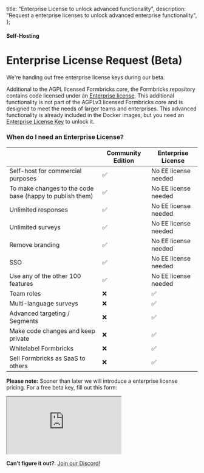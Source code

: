   title: "Enterprise License to unlock advanced functionality",
  description: "Request a enterprise licenses to unlock advanced enterprise functionality",
};

#### Self-Hosting

# Enterprise License Request (Beta)

We're handing out free enterprise license keys during our beta.

Additional to the AGPL licensed Formbricks core, the Formbricks repository contains code licensed under an [Enterprise license](https://github.com/formbricks/formbricks/blob/main/packages/ee/LICENSE). This additional functionality is not part of the AGPLv3 licensed Formbricks core and is designed to meet the needs of larger teams and enterprises. This advanced functionality is already included in the Docker images, but you need an [Enterprise License Key](https://formbricks.com/docs/self-hosting/license) to unlock it.

### When do I need an Enterprise License?

|  | Community Edition | Enterprise License |
| --- | --- | --- |
| Self-host for commercial purposes | ✅ | No EE license needed |
| To make changes to the code base (happy to publish them) | ✅ | No EE license needed |
| Unlimited responses | ✅ | No EE license needed |
| Unlimited surveys | ✅ | No EE license needed |
| Remove branding | ✅ | No EE license needed |
| SSO | ✅ | No EE license needed |
| Use any of the other 100 features | ✅ | No EE license needed |
| Team roles | ❌ | ✅ |
| Multi-language surveys | ❌ | ✅ |
| Advanced targeting / Segments | ❌ | ✅ |
| Make code changes and keep private | ❌ | ✅ |
| Whitelabel Formbricks | ❌ | ✅ |
| Sell Formbricks as SaaS to others | ❌ | ✅ |

**Please note:** Sooner than later we will introduce a enterprise license pricing. For a free beta key, fill out this form:

<div
  style={{
    position: "relative",
    height: "100vh",
    maxHeight: "100vh",
    overflow: "auto",
    borderRadius: "12px",
  }}>
  <iframe
    src="https://app.formbricks.com/s/clrf4z8zg1u3912250j7shqb5"
    style={{ position: "absolute", left: 0, top: 0, width: "100%", height: "100%", border: 0 }}></iframe>
</div>

**Can’t figure it out?**: [Join our Discord!](https://formbricks.com/discord)
